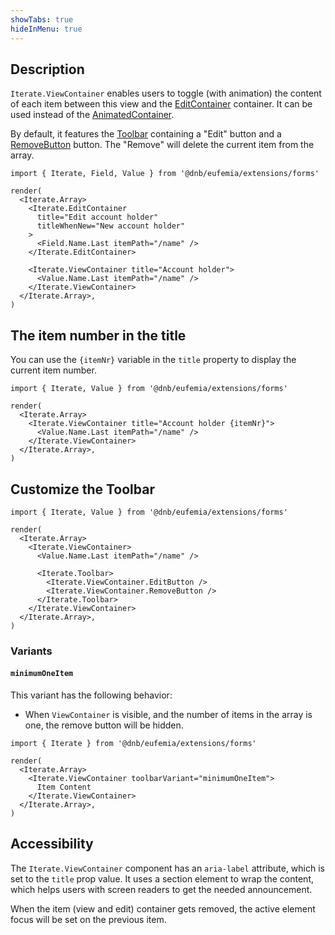 ```yaml
---
showTabs: true
hideInMenu: true
---
```


## Description

`Iterate.ViewContainer` enables users to toggle (with animation) the content of each item between this view and the [EditContainer](/uilib/extensions/forms/Iterate/EditContainer/) container. It can be used instead of the [AnimatedContainer](/uilib/extensions/forms/Iterate/AnimatedContainer/).

By default, it features the [Toolbar](/uilib/extensions/forms/Iterate/Toolbar/) containing a "Edit" button and a [RemoveButton](/uilib/extensions/forms/Iterate/RemoveButton/) button. The "Remove" will delete the current item from the array.

```tsx
import { Iterate, Field, Value } from '@dnb/eufemia/extensions/forms'

render(
  <Iterate.Array>
    <Iterate.EditContainer
      title="Edit account holder"
      titleWhenNew="New account holder"
    >
      <Field.Name.Last itemPath="/name" />
    </Iterate.EditContainer>

    <Iterate.ViewContainer title="Account holder">
      <Value.Name.Last itemPath="/name" />
    </Iterate.ViewContainer>
  </Iterate.Array>,
)
```

## The item number in the title

You can use the `{itemNr}` variable in the `title` property to display the current item number.

```tsx
import { Iterate, Value } from '@dnb/eufemia/extensions/forms'

render(
  <Iterate.Array>
    <Iterate.ViewContainer title="Account holder {itemNr}">
      <Value.Name.Last itemPath="/name" />
    </Iterate.ViewContainer>
  </Iterate.Array>,
)
```

## Customize the Toolbar

```tsx
import { Iterate, Value } from '@dnb/eufemia/extensions/forms'

render(
  <Iterate.Array>
    <Iterate.ViewContainer>
      <Value.Name.Last itemPath="/name" />

      <Iterate.Toolbar>
        <Iterate.ViewContainer.EditButton />
        <Iterate.ViewContainer.RemoveButton />
      </Iterate.Toolbar>
    </Iterate.ViewContainer>
  </Iterate.Array>,
)
```

### Variants

#### `minimumOneItem`

This variant has the following behavior:

- When `ViewContainer` is visible, and the number of items in the array is one, the remove button will be hidden.

```tsx
import { Iterate } from '@dnb/eufemia/extensions/forms'

render(
  <Iterate.Array>
    <Iterate.ViewContainer toolbarVariant="minimumOneItem">
      Item Content
    </Iterate.ViewContainer>
  </Iterate.Array>,
)
```

## Accessibility

The `Iterate.ViewContainer` component has an `aria-label` attribute, which is set to the `title` prop value. It uses a section element to wrap the content, which helps users with screen readers to get the needed announcement.

When the item (view and edit) container gets removed, the active element focus will be set on the previous item.
